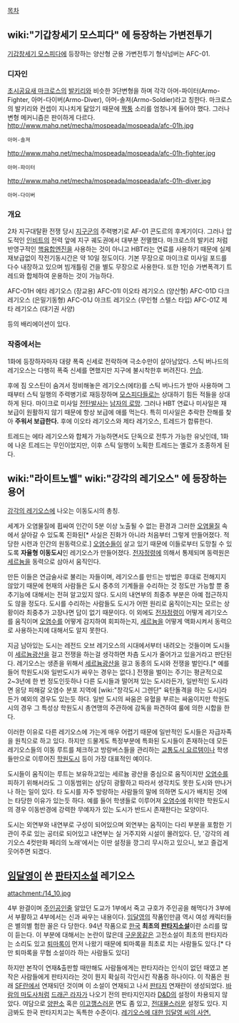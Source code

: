 [[목차]]

== wiki:"기갑창세기 모스피다" 에 등장하는 가변전투기 ==
[[기갑창세기 모스피다]]에 등장하는 양산형 군용 가변전투기 형식넘버는 AFC-01.
=== 디자인 ===
[[초시공요새 마크로스]]의 [[발키리]]와 비슷한 3단변형을 하며 각각 아머-파이터(Armo-Fighter, 아머-다이버(Armo-Diver), 아머-솔져(Armo-Soldier)라고 칭한다. 마크로스의 발키리와 컨셉이 지나치게 닮았기 때문에 [[짝퉁]] 소리를 엄청나게 들어야 했다. 그러나 변형 메커니즘은 판이하게 다르다. http://www.mahq.net/mecha/mospeada/mospeada/afc-01h.jpg
 아머-솔져

http://www.mahq.net/mecha/mospeada/mospeada/afc-01h-fighter.jpg
 아머-파이터

http://www.mahq.net/mecha/mospeada/mospeada/afc-01h-diver.jpg
 아머-다이버
=== 개요 ===
2차 지구대탈환 전쟁 당시 [[지구]]군의 주력병기로 AF-01 콘도르의 후계기이다. 그러나 압도적인 [[인비트]]의 전력 앞에 지구 궤도권에서 대부분 전멸했다. 마크로스의 발키리 처럼 반영구적인 [[핵융합]]엔진을 사용하는 것이 아니고 HBT라는 연료를 사용하기 때문에 실제 재보급없이 작전기동시간은 약 10일 정도이다. 
기본 무장으로 마이크로 미사일 포드를 다수 내장하고 있으며 빔개틀링 건을 별도 무장으로 사용한다. 또한 1인승 가변폭격기 트레드와 합체하여 운용하는 것이 가능하다.

AFC-01H 에타 레기오스 (장교용)
AFC-01I 이오타 레기오스 (양산형)
AFC-01D 다크 레기오스 (은밀기동형)
AFC-01J 야크트 레기오스 (무인형 스텔스 타입)
AFC-01Z 제타 레기오스 (대기권 사양)

등의 배리에이션이 있다.
=== 작중에서는 ===
1화에 등장하자마자 대량 폭죽 신세로 전락하며 극소수만이 살아남았다. 스틱 버나드의 레기오스는 다행히 폭죽 신세를 면했지만 지구에 불시착한후 버려진다. [[안습]].

후에 짐 오스틴이 숨겨서 정비해놓은 레기오스(에타)를 스틱 버나드가 받아 사용하며 그 때부터 스틱 일행의 주력병기로 재등장하며 [[모스피다]]들로는 상대하기 힘든 적들을 상대하게 된다. 마이크로 미사일 [[전탄발사]]는 [[남자의 로망]]. 그러나 HBT 연료나 미사일은 재보급이 원활하지 않기 때문에 항상 보급에 애를 먹는다. 특히 미사일은 추락한 잔해를 찾아 '''주워서 보급한다.''' 후에 이오타 레기오스와 제타 레기오스, 트레드가 합류한다.

트레드는 에타 레기오스와 합체가 가능하면서도 단독으로 전투가 가능한 유닛인데, 1화에 나온 트레드는 무인이었지만, 이후 스틱 일행이 노획한 트레드는 옐로가 조종하게 된다.

== wiki:"라이트노벨" wiki:"강각의 레기오스" 에 등장하는 용어 ==
[[강각의 레기오스]]에 나오는 이동도시의 총칭.

세계가 오염물질에 휩싸여 인간이 5분 이상 노출될 수 없는 환경과 그러한 [[오염물질]] 속에서 살아갈 수 있도록 진화된[* 사실은 진화가 아니라 처음부터 그렇게 만들어졌다. 적당한 시련과 인간의 원동력으로.] [[오염수]]들이 살고 있기 때문에 이들로부터 도망칠 수 있도록 '''자율형 이동도시'''인 레기오스가 만들어졌다. [[전자정령]]에 의해서 통제되며 동력원은 [[세르늄]]을 동력으로 삼아서 움직인다. 

만든 이들은 연금술사로 불리는 자들이며, 레기오스를 만드는 방법은 후대로 전해지지 않았기 때문에 현재의 사람들은 도시 중추의 기계들을 수리하는 것 정도만 가능할 뿐 중추기능에 대해서는 전혀 알고있지 않다. 도시의 내연부의 최중추 부분은 아예 접근하지도 않을 정도다. 도시를 수리하는 사람들도 도시가 어떤 원리로 움직이는지는 모르는 상황이라 최중추가 고장나면 답이 없기 때문이다. 이 외에도 [[전자정령]]이 어떻게 레기오스를 움직이며 [[오염수]]를 어떻게 감지하여 회피하는지, [[세르늄]]을 어떻게 액화시켜서 동력으로 사용하는지에 대해서도 알지 못한다.

지금 남아있는 도시는 레전드 오브 레기오스의 시대에서부터 내려오는 것들이며 도시들이 [[세르늄]]광산을 걸고 전쟁을 하는걸 생각하면 차츰 도시가 줄어가고 있을거라고 판단된다. 레기오스는 생존을 위해서 [[세르늄]]광산을 걸고 동종의 도시와 전쟁을 벌인다.[* 예를 들어 학원도시와 일반도시가 싸우는 경우는 없다.] 전쟁을 벌이는 주기는 평균적으로 2~3년에 한 번 정도인듯하나 다른 도시들과 떨어져 있는 도시라든가, 일반적인 도시라면 응당 피해갈 오염수 분포 지역에 [wiki:"창각도시 그렌단" 육탄돌격을 하는 도시]라든가 예외의 경우도 있는듯 하다. 일반 도시의 싸움은 유혈을 부르는 싸움이지만 학원도시의 경우 그 특성상 학원도시 총연맹의 주관하에 감독을 파견하여 룰에 의한 시합을 한다.

이러한 이유로 다른 레기오스에 가는게 매우 어렵기 때문에 일반적인 도시들은 자급자족을 원칙으로 하고 있다. 하지만 드물게도 특정부분에 특화된 도시들이 존재하는데 모든 레기오스들의 이동 루트를 체크하고 방랑버스들을 관리하는 [[교통도시 요르템]]이나 학생들만으로 이루어진 [[학원도시]] 등이 가장 대표적인 예이다. 

도시들이 움직이는 루트는 보유하고있는 세르늄 광산을 중심으로 움직이지만 [[오염수]]를 피하기 위해서라도 그 이동범위는 상당히 광활하고 따라서 생각치도 못한 도시와 만나거나 하는 일이 있다. 타 도시를 자주 방랑하는 사람들의 말에 의하면 도시가 배치된 것에는 타당한 이유가 있는듯 하다. 예를 들어 학생들로 이루어져 [[오염수]]에 취약한 학원도시의 경우 이동반경에 강력한 무예자가 있는 도시가 반드시 존재한다는 모양이다.

도시는 외연부와 내연부로 구성이 되어있으며 외연부는 움직이는 다리 부분을 포함한 기관이 주로 있는 공터로 되어있고 내연부는 실 거주지와 시설이 몰려있다. 단, '강각의 레기오스 4컷만화 페리의 노래'에서는 이딴 설정을 깡그리 무시하고 있으니, 보고 즐겁게 웃어주면 되겠다.

== [[임달영]]이 쓴 [[판타지소설]] 레기오스 ==
attachment:/14_10.jpg

4부 완결이며 [[주인공]]인줄 알았던 도교가 1부에서 죽고 규호가 주인공을 해먹다가 3부에서 부활하고 4부에서는 신과 싸우는 내용이다. [[임달영]]의 작품인만큼 역시 여성 캐릭터들은 별의별 험한 꼴은 다 당한다. 94년 작품으로 [[한국]] '''최초의 [[판타지소설]]'''이란 소리를 많이 듣는다. 이 부분에 대해서는 논란이 많은데 [[구운몽]]같은 고전소설이 최초의 판타지라는 소리도 있고 [[퇴마록]]이 먼저 나왔기 때문에 퇴마록을 최초로 치는 사람들도 있다.[* 다만 퇴마록을 무협 소설이라 하는 사람들도 있다]

하지만 본작이 연재&출판할 때만해도 사람들에게는 판타지라는 인식이 없던 때였고 본작은 사람들에게 판타지라는 것이 뭔지 확실히 각인시킨 작품중 하나이다. 이 작품은 원래 [[SF]]란에서 연재되던 것이며 이 소설이 연재되고 나서 [[판타지]] 연재란이 생성되었다. [[바람의 마도사]]처럼 [[드래곤 라자]]가 나오기 전의 판타지인지라 [[D&D]]의 설정이 차용되지 않았다. 여담으로 [[양판소]] 혹은 [[이고깽]]스러운 면도 좀 있고, [[전대물]]스러운 설정도 있다. 지금봐도 한국 판타지치고는 독특한 수준이다. [http://blog.naver.com/cdggam/140113479974 레기오스에 대한 임달영 씨의 사연.]
